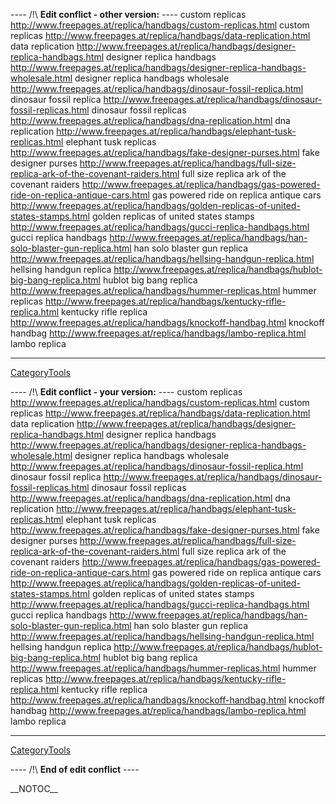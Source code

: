 
---- /!\ <b>Edit conflict - other version:</b> ----
custom replicas http://www.freepages.at/replica/handbags/custom-replicas.html custom replicas
http://www.freepages.at/replica/handbags/data-replication.html data replication
http://www.freepages.at/replica/handbags/designer-replica-handbags.html designer replica handbags
http://www.freepages.at/replica/handbags/designer-replica-handbags-wholesale.html designer replica handbags wholesale
http://www.freepages.at/replica/handbags/dinosaur-fossil-replica.html dinosaur fossil replica
http://www.freepages.at/replica/handbags/dinosaur-fossil-replicas.html dinosaur fossil replicas
http://www.freepages.at/replica/handbags/dna-replication.html dna replication
http://www.freepages.at/replica/handbags/elephant-tusk-replicas.html elephant tusk replicas
http://www.freepages.at/replica/handbags/fake-designer-purses.html fake designer purses
http://www.freepages.at/replica/handbags/full-size-replica-ark-of-the-covenant-raiders.html full size replica ark of the covenant raiders
http://www.freepages.at/replica/handbags/gas-powered-ride-on-replica-antique-cars.html gas powered ride on replica antique cars
http://www.freepages.at/replica/handbags/golden-replicas-of-united-states-stamps.html golden replicas of united states stamps
http://www.freepages.at/replica/handbags/gucci-replica-handbags.html gucci replica handbags
http://www.freepages.at/replica/handbags/han-solo-blaster-gun-replica.html han solo blaster gun replica
http://www.freepages.at/replica/handbags/hellsing-handgun-replica.html hellsing handgun replica
http://www.freepages.at/replica/handbags/hublot-big-bang-replica.html hublot big bang replica
http://www.freepages.at/replica/handbags/hummer-replicas.html hummer replicas
http://www.freepages.at/replica/handbags/kentucky-rifle-replica.html kentucky rifle replica
http://www.freepages.at/replica/handbags/knockoff-handbag.html knockoff handbag
http://www.freepages.at/replica/handbags/lambo-replica.html lambo replica
----
[[CategoryTools]]

---- /!\ <b>Edit conflict - your version:</b> ----
custom replicas http://www.freepages.at/replica/handbags/custom-replicas.html custom replicas
http://www.freepages.at/replica/handbags/data-replication.html data replication
http://www.freepages.at/replica/handbags/designer-replica-handbags.html designer replica handbags
http://www.freepages.at/replica/handbags/designer-replica-handbags-wholesale.html designer replica handbags wholesale
http://www.freepages.at/replica/handbags/dinosaur-fossil-replica.html dinosaur fossil replica
http://www.freepages.at/replica/handbags/dinosaur-fossil-replicas.html dinosaur fossil replicas
http://www.freepages.at/replica/handbags/dna-replication.html dna replication
http://www.freepages.at/replica/handbags/elephant-tusk-replicas.html elephant tusk replicas
http://www.freepages.at/replica/handbags/fake-designer-purses.html fake designer purses
http://www.freepages.at/replica/handbags/full-size-replica-ark-of-the-covenant-raiders.html full size replica ark of the covenant raiders
http://www.freepages.at/replica/handbags/gas-powered-ride-on-replica-antique-cars.html gas powered ride on replica antique cars
http://www.freepages.at/replica/handbags/golden-replicas-of-united-states-stamps.html golden replicas of united states stamps
http://www.freepages.at/replica/handbags/gucci-replica-handbags.html gucci replica handbags
http://www.freepages.at/replica/handbags/han-solo-blaster-gun-replica.html han solo blaster gun replica
http://www.freepages.at/replica/handbags/hellsing-handgun-replica.html hellsing handgun replica
http://www.freepages.at/replica/handbags/hublot-big-bang-replica.html hublot big bang replica
http://www.freepages.at/replica/handbags/hummer-replicas.html hummer replicas
http://www.freepages.at/replica/handbags/kentucky-rifle-replica.html kentucky rifle replica
http://www.freepages.at/replica/handbags/knockoff-handbag.html knockoff handbag
http://www.freepages.at/replica/handbags/lambo-replica.html lambo replica
----
[[CategoryTools]]

---- /!\ <b>End of edit conflict</b> ----

__NOTOC__